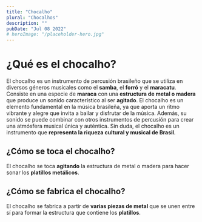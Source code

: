 ```yaml
---
title: "Chocalho"
plural: "Chocalhos"
description: ""
pubDate: "Jul 08 2022"
# heroImage: "/placeholder-hero.jpg"
---
```


# ¿Qué es el chocalho?

El chocalho es un instrumento de percusión brasileño que se utiliza en diversos géneros musicales como el **samba**, el **forró** y el **maracatu**. 
Consiste en una especie de **maraca** con una **estructura de metal o madera** que produce un sonido característico al ser **agitado**. 
El chocalho es un elemento fundamental en la música brasileña, ya que aporta un ritmo vibrante y alegre que invita a bailar y disfrutar de la música. 
Además, su sonido se puede combinar con otros instrumentos de percusión para crear una atmósfera musical única y auténtica. 
Sin duda, el chocalho es un instrumento que **representa la riqueza cultural y musical de Brasil**.

## ¿Cómo se toca el chocalho?

El chocalho se toca **agitando** la estructura de metal o madera para hacer sonar los **platillos metálicos**.

## ¿Cómo se fabrica el chocalho?

El chocalho se fabrica a partir de **varias piezas de metal** que se unen entre sí para formar la estructura que contiene los **platillos**.